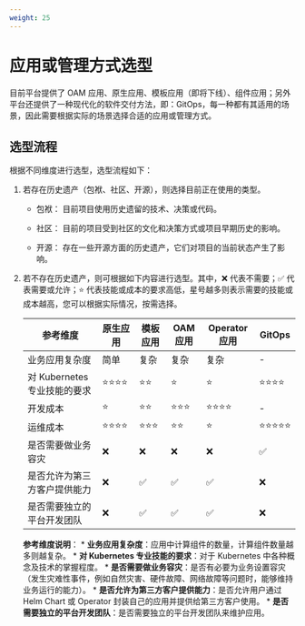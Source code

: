 ```yaml
---
weight: 25
---
```


# 应用或管理方式选型

目前平台提供了 OAM 应用、原生应用、模板应用（即将下线）、组件应用；另外平台还提供了一种现代化的软件交付方法，即：GitOps，每一种都有其适用的场景，因此需要根据实际的场景选择合适的应用或管理方式。

## 选型流程

根据不同维度进行选型，选型流程如下：

1. 若存在历史遗产（包袱、社区、开源），则选择目前正在使用的类型。

    * 包袱： 目前项目使用历史遗留的技术、决策或代码。
    
    * 社区： 目前的项目受到社区的文化和决策方式或项目早期历史的影响。
    
    * 开源： 存在一些开源方面的历史遗产，它们对项目的当前状态产生了影响。

2. 若不存在历史遗产，则可根据如下内容进行选型。其中，❌ 代表不需要；✅ 代表需要或允许；⭐️ 代表技能或成本的要求高低，星号越多则表示需要的技能或成本越高，您可以根据实际情况，按需选择。

    |参考维度|原生应用|模板应用|OAM 应用|Operator 应用|GitOps |
    |---|---|---|---|---|---|
    |业务应用复杂度|简单|复杂|复杂|复杂|-|
    |对 Kubernetes 专业技能的要求 |⭐️⭐️⭐️⭐️|⭐️⭐️|⭐️|⭐️|⭐️⭐️⭐️⭐️|
    |开发成本|⭐️|⭐️⭐️|⭐️⭐️⭐️|⭐️⭐️⭐️⭐️|-|
    |运维成本|⭐️⭐️⭐️⭐️|⭐️⭐️⭐️|⭐️⭐️|⭐️|⭐️⭐️⭐️⭐️⭐️|
    |是否需要做业务容灾 |❌|❌|❌|❌|✅|
    |是否允许为第三方客户提供能力 |❌|✅|✅|✅|❌|
    |是否需要独立的平台开发团队|❌|✅|✅|✅|❌|

    **参考维度说明**：
        * **业务应用复杂度**：应用中计算组件的数量，计算组件数量越多则越复杂。
        * **对 Kubernetes 专业技能的要求**：对于 Kubernetes 中各种概念及技术的掌握程度。
        * **是否需要做业务容灾**：是否有必要为业务设置容灾（发生灾难性事件，例如自然灾害、硬件故障、网络故障等问题时，能够维持业务运行的能力）。
        * **是否允许为第三方客户提供能力**：是否允许用户通过 Helm Chart 或 Operator 封装自己的应用并提供给第三方客户使用。
        * **是否需要独立的平台开发团队**：是否需要独立的平台开发团队来维护应用。



